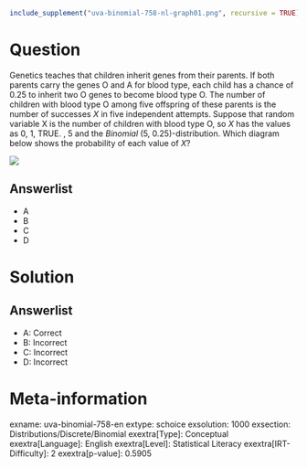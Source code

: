 ```r
include_supplement("uva-binomial-758-nl-graph01.png", recursive = TRUE)
```

Question
========

Genetics teaches that children inherit genes from their parents. If both parents carry the genes O and A for blood type, each child has a chance of 0.25 to inherit two O genes to become blood type O. The number of children with blood type O among five offspring of these parents is the number of successes *X* in five independent attempts. Suppose that random variable X is the number of children with blood type O, so *X* has the values as 0, 1, TRUE. , 5 and the *Binomial* (5, 0.25)-distribution. Which diagram below shows the probability of each value of *X*?

![](uva-binomial-758-nl-graph01.png)

Answerlist
----------

* A
* B
* C
* D

Solution
========

Answerlist
----------

* A: Correct
* B: Incorrect
* C: Incorrect
* D: Incorrect

Meta-information
================
exname: uva-binomial-758-en
extype: schoice
exsolution: 1000
exsection: Distributions/Discrete/Binomial
exextra[Type]: Conceptual
exextra[Language]: English
exextra[Level]: Statistical Literacy
exextra[IRT-Difficulty]: 2
exextra[p-value]: 0.5905
